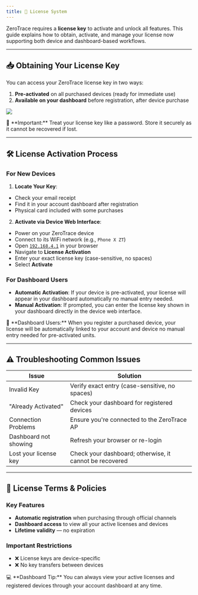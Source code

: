 ```yaml
---
title: 🔑 License System
---
```



ZeroTrace requires a **license key** to activate and unlock all features. This guide explains how to obtain, activate, and manage your license now supporting both device and dashboard-based workflows.

---

## 📥 Obtaining Your License Key

You can access your ZeroTrace license key in two ways:
1. **Pre-activated** on all purchased devices (ready for immediate use)
2. **Available on your dashboard** before registration, after device purchase

![](/IMG_4404.jpg)

<Callout type="warn">
    🔐 **Important:** Treat your license key like a password. Store it securely as it cannot be recovered if lost.
</Callout>

---

## 🛠 License Activation Process

### For New Devices

1. **Locate Your Key**:
 - Check your email receipt
 - Find it in your account dashboard after registration
 - Physical card included with some purchases

2. **Activate via Device Web Interface**:
 - Power on your ZeroTrace device
 - Connect to its WiFi network (e.g., `Phone X ZT`)
 - Open [`192.168.4.1`](http://192.168.4.1) in your browser
 - Navigate to **License Activation**
 - Enter your exact license key (case-sensitive, no spaces)
 - Select **Activate**

### For Dashboard Users

- **Automatic Activation**:
If your device is pre-activated, your license will appear in your dashboard automatically no manual entry needed.
- **Manual Activation**:
If prompted, you can enter the license key shown in your dashboard directly in the device web interface.

<Callout type="success">
    🎉 **Dashboard Users:** When you register a purchased device, your license will be automatically linked to your account and device no manual entry needed for pre-activated units.
</Callout>

---

## ⚠️ Troubleshooting Common Issues

| Issue                   | Solution                                                           |
|-------------------------|---------------------------------------------------------------------|
| Invalid Key             | Verify exact entry (case-sensitive, no spaces)                     |
| "Already Activated"     | Check your dashboard for registered devices                        |
| Connection Problems     | Ensure you're connected to the ZeroTrace AP                        |
| Dashboard not showing   | Refresh your browser or re-login                                   |
| Lost your license key   | Check your dashboard; otherwise, it cannot be recovered            |

---

## 📜 License Terms & Policies

### Key Features

- **Automatic registration** when purchasing through official channels
- **Dashboard access** to view all your active licenses and devices
- **Lifetime validity** — no expiration

### Important Restrictions

- ❌ License keys are device-specific
- ❌ No key transfers between devices

<Callout type="info">
    💻 **Dashboard Tip:** You can always view your active licenses and registered devices through your account dashboard at any time.
</Callout>